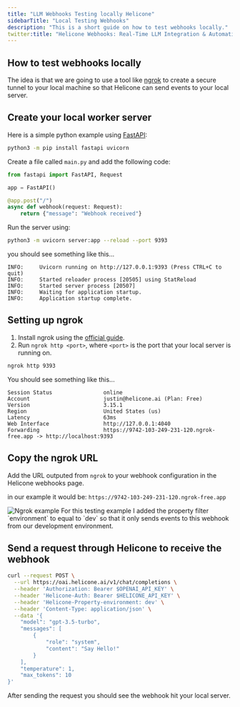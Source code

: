 ```yaml
---
title: "LLM Webhooks Testing locally Helicone"
sidebarTitle: "Local Testing Webhooks"
description: "This is a short guide on how to test webhooks locally."
twitter:title: "Helicone Webhooks: Real-Time LLM Integration & Automation"
---
```


## How to test webhooks locally

The idea is that we are going to use a tool like [ngrok](https://ngrok.com/) to create a secure tunnel to your local machine so that Helicone can send events to your local server.

## Create your local worker server

Here is a simple python example using [FastAPI](https://fastapi.tiangolo.com/):

```bash
python3 -m pip install fastapi uvicorn
```

Create a file called `main.py` and add the following code:

```python
from fastapi import FastAPI, Request

app = FastAPI()

@app.post("/")
async def webhook(request: Request):
    return {"message": "Webhook received"}
```

Run the server using:

```bash
python3 -m uvicorn server:app --reload --port 9393
```

you should see something like this...

```
INFO:     Uvicorn running on http://127.0.0.1:9393 (Press CTRL+C to quit)
INFO:     Started reloader process [20505] using StatReload
INFO:     Started server process [20507]
INFO:     Waiting for application startup.
INFO:     Application startup complete.
```

## Setting up ngrok

1. Install ngrok using the [official guide](https://ngrok.com/docs/getting-started/setup/install).
2. Run `ngrok http <port>`, where `<port>` is the port that your local server is running on.

```bash
ngrok http 9393
```

You should see something like this...

```
Session Status                online
Account                       justin@helicone.ai (Plan: Free)
Version                       3.15.1
Region                        United States (us)
Latency                       63ms
Web Interface                 http://127.0.0.1:4040
Forwarding                    https://9742-103-249-231-120.ngrok-free.app -> http://localhost:9393
```

## Copy the ngrok URL

Add the URL outputed from `ngrok` to your webhook configuration in the Helicone webhooks page.

in our example it would be:
`https://9742-103-249-231-120.ngrok-free.app`

<Frame caption="Webhooks page">
  <img src="/images/webhooks/ngrok-example.png" alt="Ngrok example" />
</Frame>

<Note>
  For this testing example I added the property filter `environment` to equal to
  `dev` so that it only sends events to this webhook from our development
  environment.
</Note>

## Send a request through Helicone to receive the webhook

```bash
curl --request POST \
  --url https://oai.helicone.ai/v1/chat/completions \
  --header 'Authorization: Bearer $OPENAI_API_KEY' \
  --header 'Helicone-Auth: Bearer $HELICONE_API_KEY' \
  --header 'Helicone-Property-environment: dev' \
  --header 'Content-Type: application/json' \
  --data '{
    "model": "gpt-3.5-turbo",
    "messages": [
        {
            "role": "system",
            "content": "Say Hello!"
        }
    ],
    "temperature": 1,
    "max_tokens": 10
}'
```

After sending the request you should see the webhook hit your local server.

